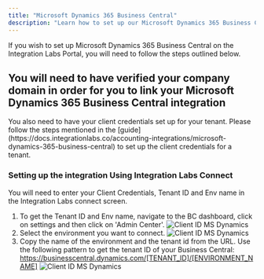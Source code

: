 ```yaml
---
title: "Microsoft Dynamics 365 Business Central"
description: "Learn how to set up our Microsoft Dynamics 365 Business Central integration - Customer Flow"
---
```


If you wish to set up Microsoft Dynamics 365 Business Central on the Integration Labs Portal, you will need to follow the steps outlined below.

## <Note>You will need to have verified your company domain in order for you to link your Microsoft Dynamics 365 Business Central integration</Note>

<Note>
  You also need to have your client credentials set up for your tenant. Please follow the steps mentioned in the
  [guide](https://docs.integrationlabs.co/accounting-integrations/microsoft-dynamics-365-business-central) to set up the client credentials for a tenant.
</Note>

### Setting up the integration Using Integration Labs Connect

You will need to enter your Client Credentials, Tenant ID and Env name in the Integration Labs connect screen.

1. To get the Tenant ID and Env name, navigate to the BC dashboard, click on settings and then click on 'Admin Center'.
   ![Client ID MS Dynamics](/images/msdBc/admin_center.png)
2. Select the environment you want to connect.
   ![Client ID MS Dynamics](/images/msdBc/envs.png)
3. Copy the name of the environment and the tenant id from the URL. Use the following pattern to get the tenant ID of your Business Central: https://businesscentral.dynamics.com/[TENANT_ID]/[ENVIRONMENT_NAME]
   ![Client ID MS Dynamics](/images/msdBc/env_name_tenant.png)
